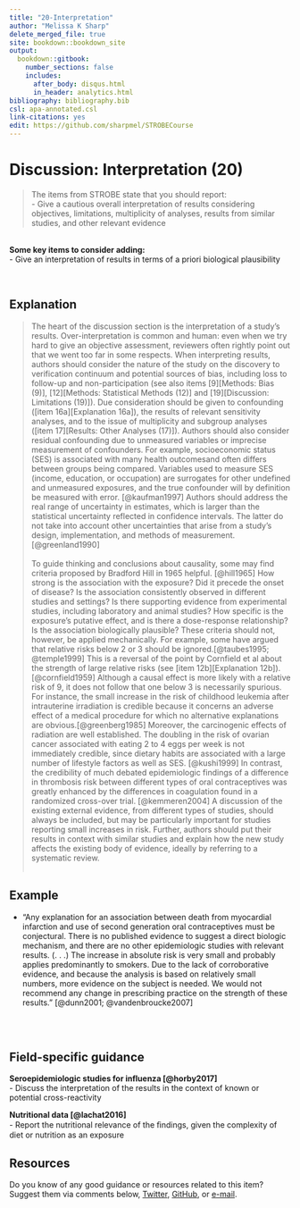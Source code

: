 ---
title: "20-Interpretation"
author: "Melissa K Sharp"
delete_merged_file: true
site: bookdown::bookdown_site
output:
  bookdown::gitbook:
    number_sections: false 
    includes: 
      after_body: disqus.html
      in_header: analytics.html 
bibliography: bibliography.bib
csl: apa-annotated.csl
link-citations: yes
edit: https://github.com/sharpmel/STROBECourse
---

# Discussion: Interpretation (20)  
> The items from STROBE state that you should report:   
-	Give a cautious overall interpretation of results considering objectives, limitations, multiplicity of analyses, results from similar studies, and other relevant evidence  

</br> 
**Some key items to consider adding:**   
- Give an interpretation of results in terms of a priori biological plausibility  

</br> 

## Explanation  
> The heart of the discussion section is the interpretation of a study’s results. Over-interpretation is common and human: even when we try hard to give an objective assessment, reviewers often rightly point out that we went too far in some respects. When interpreting results, authors should consider the nature of the study on the discovery to verification continuum and potential sources of bias, including loss to follow-up and non-participation (see also items [9][Methods: Bias (9)], [12][Methods: Statistical Methods (12)] and [19][Discussion: Limitations (19)]). Due consideration should be given to confounding ([item 16a][Explanation 16a]), the results of relevant sensitivity analyses, and to the issue of multiplicity and subgroup analyses ([item 17][Results: Other Analyses (17)]). Authors should also consider residual confounding due to unmeasured variables or imprecise measurement of confounders. For example, socioeconomic status (SES) is associated with many health outcomesand often differs between groups being compared. Variables used to measure SES (income, education, or occupation) are surrogates for other undefined and unmeasured exposures, and the true confounder will by definition be measured with error. [@kaufman1997] Authors should address the real range of uncertainty in estimates, which is larger than the statistical uncertainty reflected in confidence intervals. The latter do not take into account other uncertainties that arise from a study’s design, implementation, and methods of measurement. [@greenland1990]  
</br>
To guide thinking and conclusions about causality, some may find criteria proposed by Bradford Hill in 1965 helpful. [@hill1965] How strong is the association with the exposure? Did it precede the onset of disease? Is the association consistently observed in different studies and settings? Is there supporting evidence from experimental studies, including laboratory and animal studies? How specific is the exposure’s putative effect, and is there a dose-response relationship? Is the association biologically plausible? These criteria should not, however, be applied mechanically. For example, some have argued that relative risks below 2 or 3 should be ignored.[@taubes1995; @temple1999] This is a reversal of the point by Cornfield et al about the strength of large relative risks (see [item 12b][Explanation 12b]). [@cornfield1959] Although a causal effect is more likely with a relative risk of 9, it does not follow that one below 3 is necessarily spurious. For instance, the small increase in the risk of childhood leukemia after intrauterine irradiation is credible because it concerns an adverse effect of a medical procedure for which no alternative explanations are obvious.[@greenberg1985] Moreover, the carcinogenic effects of radiation are well established. The doubling in the risk of ovarian cancer associated with eating 2 to 4 eggs per week is not immediately credible, since dietary habits are associated with a large number of lifestyle factors as well as SES. [@kushi1999] In contrast, the credibility of much debated epidemiologic findings of a difference in thrombosis risk between different types of oral contraceptives was greatly enhanced by the differences in coagulation found in a randomized cross-over trial. [@kemmeren2004] A discussion of the existing external evidence, from different types of studies, should always be included, but may be particularly important for studies reporting small increases in risk. Further, authors should put their results in context with similar studies and explain how the new study affects the existing body of evidence, ideally by referring to a systematic review.
</br></br>

## Example  
- “Any explanation for an association between death from myocardial infarction and use of second generation oral contraceptives must be conjectural. There is no published evidence to suggest a direct biologic mechanism, and there are no other epidemiologic studies with relevant results. (. . .) The increase in absolute risk is very small and probably applies predominantly to smokers. Due to the lack of corroborative evidence, and because the analysis is based on relatively small numbers, more evidence on the subject is needed. We would not recommend any change in prescribing practice on the strength of these results.” [@dunn2001; @vandenbroucke2007] 

</br></br> 

## Field-specific guidance    
**Seroepidemiologic studies for influenza [@horby2017]**    
- Discuss the interpretation of the results in the context of known or potential cross-reactivity </br>  

**Nutritional data [@lachat2016]**  
- Report the nutritional relevance of the ﬁndings, given the complexity of diet or nutrition as an exposure</br>   

## Resources  
Do you know of any good guidance or resources related to this item? Suggest them via comments below, [Twitter](https://twitter.com/sharpmelk), [GitHub](https://github.com/sharpmel/STROBECourse), or [e-mail](mailto:melissaksharp@gmail.com).
</br> 